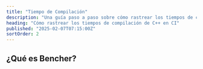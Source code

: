 ```yaml
---
title: "Tiempo de Compilación"
description: "Una guía paso a paso sobre cómo rastrear los tiempos de compilación de C++ en CI"
heading: "Cómo rastrear los tiempos de compilación de C++ en CI"
published: "2025-02-07T07:15:00Z"
sortOrder: 2
---
```



<Intro
  lang="C++"
/>

## ¿Qué es Bencher?

<BencherIntro />

<Steps
  lang="C++"
  flagUrl="/es/docs/explanation/adapters/#%EF%B8%8F-build-time"
  adapterUrl="/es/docs/explanation/adapters/#-json"
/>

<BuildTimeInner>
  <CppBuild />
</BuildTimeInner>

<CallToAction lang={Language.es} />